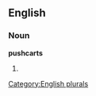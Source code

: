 
==English==

===Noun===
'''pushcarts'''

# {{plural of|[[pushcart]]}}

[[Category:English plurals]]